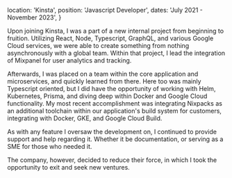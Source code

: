   location: 'Kinsta',
  position: 'Javascript Developer',
  dates: 'July 2021 - November 2023',
}


Upon joining Kinsta, I was a part of a new internal project from beginning to fruition. Utilizing React, Node, Typescript, GraphQL, and various Google Cloud services, we were able to create something from nothing asynchronously with a global team. Within that project, I lead the integration of Mixpanel for user analytics and tracking.

Afterwards, I was placed on a team within the core application and microservices, and quickly learned from there. Here too was mainly Typescript oriented, but I did have the opportunity of working with Helm, Kubernetes, Prisma, and diving deep within Docker and Google Cloud functionality. My most recent accomplishment was integrating Nixpacks as an additional toolchain within our application's build system for customers, integrating with Docker, GKE, and Google Cloud Build.

As with any feature I oversaw the development on, I continued to provide support and help regarding it. Whether it be documentation, or serving as a SME for those who needed it.

The company, however, decided to reduce their force, in which I took the opportunity to exit and seek new ventures.